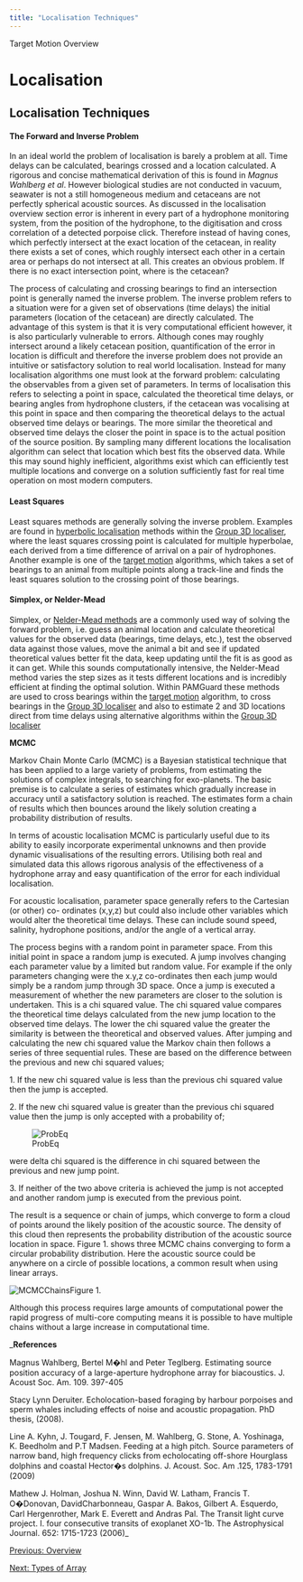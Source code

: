```yaml
---
title: "Localisation Techniques"
---
```

 Target Motion Overview 

Localisation
============

Localisation Techniques
-----------------------

  

#### The Forward and Inverse Problem

In an ideal world the problem of localisation is barely a problem at all. Time delays can be calculated, bearings crossed and a location calculated. A rigorous and concise mathematical derivation of this is found in _Magnus Wahlberg et al_. However biological studies are not conducted in vacuum, seawater is not a still homogeneous medium and cetaceans are not perfectly spherical acoustic sources. As discussed in the localisation overview section error is inherent in every part of a hydrophone monitoring system, from the position of the hydrophone, to the digitisation and cross correlation of a detected porpoise click. Therefore instead of having cones, which perfectly intersect at the exact location of the cetacean, in reality there exists a set of cones, which roughly intersect each other in a certain area or perhaps do not intersect at all. This creates an obvious problem. If there is no exact intersection point, where is the cetacean?

The process of calculating and crossing bearings to find an intersection point is generally named the inverse problem. The inverse problem refers to a situation were for a given set of observations (time delays) the initial parameters (location of the cetacean) are directly calculated. The advantage of this system is that it is very computational efficient however, it is also particularly vulnerable to errors. Although cones may roughly intersect around a likely cetacean position, quantification of the error in location is difficult and therefore the inverse problem does not provide an intuitive or satisfactory solution to real world localisation. Instead for many localisation algorithms one must look at the forward problem: calculating the observables from a given set of parameters. In terms of localisation this refers to selecting a point in space, calculated the theoretical time delays, or bearing angles from hydrophone clusters, if the cetacean was vocalising at this point in space and then comparing the theoretical delays to the actual observed time delays or bearings. The more similar the theoretical and observed time delays the closer the point in space is to the actual position of the source position. By sampling many different locations the localisation algorithm can select that location which best fits the observed data. While this may sound highly inefficient, algorithms exist which can efficiently test multiple locations and converge on a solution sufficiently fast for real time operation on most modern computers.

#### Least Squares

Least squares methods are generally solving the inverse problem. Examples are found in [hyperbolic localisation](../group3d/docs/3dhyperbolic.html) methods within the [Group 3D localiser](../group3d/docs/3doverview.html), where the least squares crossing point is calculated for multiple hyperbolae, each derived from a time difference of arrival on a pair of hydrophones. Another example is one of the [target motion](../targetmotion/docs/targetmotion_LocalisationAlgorithms.html) algorithms, which takes a set of bearings to an animal from multiple points along a track-line and finds the least squares solution to the crossing point of those bearings.

#### Simplex, or Nelder-Mead

Simplex, or [Nelder-Mead methods](https://en.wikipedia.org/wiki/Nelder%E2%80%93Mead_method) are a commonly used way of solving the forward problem, i.e. guess an animal location and calculate theoretical values for the observed data (bearings, time delays, etc.), test the observed data against those values, move the animal a bit and see if updated theoretical values better fit the data, keep updating until the fit is as good as it can get. While this sounds computationally intensive, the Nelder-Mead method varies the step sizes as it tests different locations and is incredibly efficient at finding the optimal solution. Within PAMGuard these methods are used to cross bearings within the [target motion](../targetmotion/docs/targetmotion_LocalisationAlgorithms.html) algorithm, to cross bearings in the [Group 3D localiser](../group3d/docs/3dcrossedbearing.html) and also to estimate 2 and 3D locations direct from time delays using alternative algorithms within the [Group 3D localiser](../group3d/docs/3dsimplex.html)

**MCMC**

Markov Chain Monte Carlo (MCMC) is a Bayesian statistical technique that has been applied to a large variety of problems, from estimating the solutions of complex integrals, to searching for exo-planets. The basic premise is to calculate a series of estimates which gradually increase in accuracy until a satisfactory solution is reached. The estimates form a chain of results which then bounces around the likely solution creating a probability distribution of results.

In terms of acoustic localisation MCMC is particularly useful due to its ability to easily incorporate experimental unknowns and then provide dynamic visualisations of the resulting errors. Utilising both real and simulated data this allows rigorous analysis of the effectiveness of a hydrophone array and easy quantification of the error for each individual localisation.

For acoustic localisation, parameter space generally refers to the Cartesian (or other) co- ordinates (x,y,z) but could also include other variables which would alter the theoretical time delays. These can include sound speed, salinity, hydrophone positions, and/or the angle of a vertical array.

The process begins with a random point in parameter space. From this initial point in space a random jump is executed. A jump involves changing each parameter value by a limited but random value. For example if the only parameters changing were the x.y,z co-ordinates then each jump would simply be a random jump through 3D space. Once a jump is executed a measurement of whether the new parameters are closer to the solution is undertaken. This is a chi squared value. The chi squared value compares the theoretical time delays calculated from the new jump location to the observed time delays. The lower the chi squared value the greater the similarity is between the theoretical and observed values. After jumping and calculating the new chi squared value the Markov chain then follows a series of three sequential rules. These are based on the difference between the previous and new chi squared values;

1\. If the new chi squared value is less than the previous chi squared value then the jump is accepted.  
  
2\. If the new chi squared value is greater than the previous chi squared value then the jump is only accepted with a probability of;  

![ProbEq](images/ProbEq.png)  
  

were delta chi squared is the difference in chi squared between the previous and new jump point.  
  
3\. If neither of the two above criteria is achieved the jump is not accepted and another random jump is executed from the previous point.

The result is a sequence or chain of jumps, which converge to form a cloud of points around the likely position of the acoustic source. The density of this cloud then represents the probability distribution of the acoustic source location in space. Figure 1. shows three MCMC chains converging to form a circular probability distribution. Here the acoustic source could be anywhere on a circle of possible locations, a common result when using linear arrays.

  
  
![MCMCChains](images/MCMCChains.png)Figure 1.  
  

Although this process requires large amounts of computational power the rapid progress of multi-core computing means it is possible to have multiple chains without a large increase in computational time.  

  
  
_**References**  
  
Magnus Wahlberg, Bertel M�hl and Peter Teglberg. Estimating source position accuracy of a large-aperture hydrophone array for biacoustics. J. Acoust Soc. Am. 109. 397-405  
  
Stacy Lynn Deruiter. Echolocation-based foraging by harbour porpoises and sperm whales including effects of noise and acoustic propagation. PhD thesis, (2008).  
  
Line A. Kyhn, J. Tougard, F. Jensen, M. Wahlberg, G. Stone, A. Yoshinaga, K. Beedholm and P.T Madsen. Feeding at a high pitch. Source parameters of narrow band, high frequency clicks from echolocating off-shore Hourglass dolphins and coastal Hector�s dolphins. J. Acoust. Soc. Am .125, 1783-1791 (2009)  
  
Mathew J. Holman, Joshua N. Winn, David W. Latham, Francis T. O�Donovan, DavidCharbonneau, Gaspar A. Bakos, Gilbert A. Esquerdo, Carl Hergenrother, Mark E. Everett and Andras Pal. The Transit light curve project. I. four consecutive transits of exoplanet XO-1b. The Astrophysical Journal. 652: 1715-1723 (2006)_

[Previous: Overview](localisation_overview.html)

[Next: Types of Array](localisation_arrays.html)